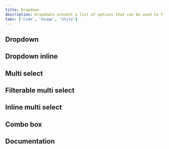 ```yaml
---
title: Dropdown
description: Dropdowns present a list of options that can be used to filter or sort existing content. They can also be used as menus.
tabs: ['Code', 'Usage', 'Style']
---
```


## Dropdown

<ComponentCode
  name="Dropdown"
  component="dropdown"
  variation="dropdown"
  defaultFrameworkVariant="react"
  hasVanillaVersion
  hasReactVersion="live"
  hasLightVersion
  hasVueVersion="dropdown--default"
  hasAngularVersion="?path=/story/dropdown--basic"
  codepen="zXrqqw"></ComponentCode>

## Dropdown inline

<ComponentCode
  name="Dropdown inline"
  component="dropdown"
  variation="dropdown--inline"
  defaultFrameworkVariant="react"
  hasVanillaVersion
  hasReactVersion="live"
  hasVueVersion="dropdown--default&knob-inline=true"
  hasAngularVersion="?path=/story/dropdown--basic"
  codepen="OGMNRY"></ComponentCode>

## Multi select

<ComponentCode
  name="Multi select"
  component="multi-select"
  variation="multi-select"
  defaultFrameworkVariant="react"
  hasReactVersion="live"
  hasAngularVersion="?path=/story/dropdown--multi-select"
  hasLightVersion></ComponentCode>

## Filterable multi select

<ComponentCode
  name="Filterable multi select"
  component="multi-select"
  variation="multi-select--filterable"
  defaultFrameworkVariant="react"
  hasReactVersion="live"
  hasAngularVersion="?path=/story/combobox--multi-select"
  hasLightVersion></ComponentCode>

## Inline multi select

<ComponentCode
  name="Inline multi select"
  component="multi-select"
  variation="multi-select--inline"
  defaultFrameworkVariant="react"
  hasReactVersion="live"></ComponentCode>

## Combo box

<ComponentCode
  name="Combo box"
  component="combo-box"
  variation="combo-box"
  defaultFrameworkVariant="react"
  hasReactVersion="live"
  hasAngularVersion="/?path=/story/combobox--basic"
  hasLightVersion></ComponentCode>

## Documentation

<ComponentDocs component="dropdown" />
